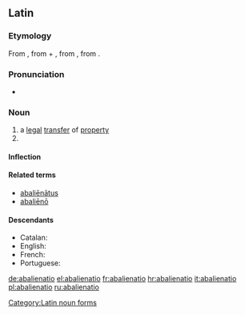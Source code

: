 ==Latin==

===Etymology===
From {{m|la|abaliēnō||alienate; remove, separate}}, from {{term|ab||from, away from|lang=la}} + {{m|la|aliēnō||alienate, estrange}}, from {{m|la|aliēnus||foreign, alien}}, from {{m|la|alius||other, another}}.

===Pronunciation===
* {{la-pronunc|abaliēnātiō}}

===Noun===
{{la-noun|abaliēnātiō|abalienationis#Latin|abaliēnātiōnis|f|third}}

# a [[legal]] [[transfer]] of [[property]]
# {{inflection of|abaliēnātiō||voc|s|lang=la}}

====Inflection====
{{la-decl-3rd|abaliēnātiō|abaliēnātiōn}}

====Related terms====
* [[abalienatus|abaliēnātus]]
* [[abalieno|abaliēnō]]

====Descendants====
* Catalan: {{l/ca|abalienació}}
* English: {{l/en|abalienation}}
* French: {{l/fr|abaliénation}}
* Portuguese: {{l/pt|abalienação}}

[[Category:Latin noun forms]]

[[de:abalienatio]]
[[el:abalienatio]]
[[fr:abalienatio]]
[[hr:abalienatio]]
[[it:abalienatio]]
[[pl:abalienatio]]
[[ru:abalienatio]]